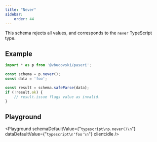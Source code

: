 ```yaml
---
title: "Never"
sidebar:
    order: 44
---
```


This schema rejects all values, and corresponds to the `never` TypeScript type.


## Example

```typescript
import * as p from '@vbudovski/paseri';

const schema = p.never();
const data = 'foo';

const result = schema.safeParse(data);
if (!result.ok) {
    // result.issue flags value as invalid.
}
```

## Playground

<Playground
    schemaDefaultValue={"```typescript\np.never()\n```"}
    dataDefaultValue={"```typescript\n'foo'\n```"}
    client:idle
/>
